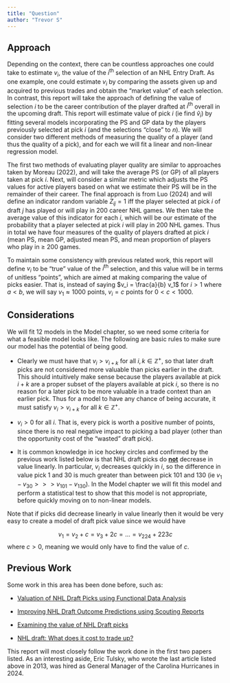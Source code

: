 ```yaml
---
title: "Question"
author: "Trevor S"
---
```


## Approach

Depending on the context, there can be countless approaches one could take to estimate $v_i$, the value of the $i^{\text{th}}$ selection of an NHL Entry Draft. As one example, one could estimate $v_i$ by comparing the assets given up and acquired to previous trades and obtain the "market value" of each selection. In contrast, this report will take the approach of defining the value of selection $i$ to be the career contribution of the player drafted at $i^{\text{th}}$ overall in the upcoming draft. This report will estimate value of pick $i$ (ie find $\hat v_i$) by fitting several models incorporating the PS and GP data by the players previously selected at pick $i$ (and the selections "close" to $n$). We will consider two different methods of measuring the quality of a player (and thus the quality of a pick), and for each we will fit a linear and non-linear regression model.

The first two methods of evaluating player quality are similar to approaches taken by Moreau (2022), and will take the average PS (or GP) of all players taken at pick $i$. Next, will consider a similar metric which adjusts the PS values for active players based on what we estimate their PS will be in the remainder of their career. The final approach is from Luo (2024) and will define an indicator random variable $Z_{ij} = 1$ iff the player selected at pick $i$ of draft $j$ has played or will play in 200 career NHL games. We then take the average value of this indicator for each $i$, which will be our estimate of the probability that a player selected at pick $i$ will play in 200 NHL games. Thus in total we have four measures of the quality of players drafted at pick $i$ (mean PS, mean GP, adjusted mean PS, and mean proportion of players who play in $\ge$ 200 games.

To maintain some consistency with previous related work, this report will define $v_i$ to be "true" value of the $i^{\text{th}}$ selection, and this value will be in terms of unitless "points", which are aimed at making comparing the value of picks easier. That is, instead of saying $v_i = \frac{a}{b} v_1$ for $i > 1$ where $a < b$, we will say $v_1 \approx 1000$ points, $v_i = c$ points for $0 < c < 1000$.

## Considerations

We will fit 12 models in the Model chapter, so we need some criteria for what a feasible model looks like. The following are basic rules to make sure our model has the potential of being good.

-   Clearly we must have that $v_i > v_{i+k}$ for all $i, k \in \mathbb Z^+$, so that later draft picks are not considered more valuable than picks earlier in the draft. This should intuitively make sense because the players available at pick $i+k$ are a proper subset of the players available at pick $i$, so there is no reason for a later pick to be more valuable in a trade context than an earlier pick. Thus for a model to have any chance of being accurate, it must satisfy $v_i > v_{i+k}$ for all $k \in \mathbb Z^+$.

-   $v_i > 0$ for all $i$. That is, every pick is worth a positive number of points, since there is no real negative impact to picking a bad player (other than the opportunity cost of the "wasted" draft pick).

-   It is common knowledge in ice hockey circles and confirmed by the previous work listed below is that NHL draft picks do [**not**]{.underline} decrease in value linearly. In particular, $v_i$ decreases quickly in $i$, so the difference in value pick 1 and 30 is much greater than between pick 101 and 130 (ie $v_1 - v_{30} >>> v_{101} - v_{130}$). In the Model chapter we will fit this model and perform a statistical test to show that this model is not appropriate, before quickly moving on to non-linear models.

Note that if picks did decrease linearly in value linearly then it would be very easy to create a model of draft pick value since we would have

$$ v_1 = v_2 + c = v_3 + 2c = ... = v_{224} + 223c $$where $c > 0$, meaning we would only have to find the value of $c$.

## Previous Work

Some work in this area has been done before, such as:

-   [Valuation of NHL Draft Picks using Functional Data Analysis](https://summit.sfu.ca/_flysystem/fedora/2023-02/etd22223.pdf)

-   [Improving NHL Draft Outcome Predictions using Scouting Reports](https://hluo27.github.io/assets/files/NHL_Draft_Scouting_Reports.pdf)

-   [Examining the value of NHL Draft picks](https://soundofhockey.com/2022/06/06/examining-the-value-of-nhl-draft-picks/amp/)

-   [NHL draft: What does it cost to trade up?](https://www.broadstreethockey.com/post/nhl-draft-pick-value-trading-up/)

This report will most closely follow the work done in the first two papers listed. As an interesting aside, Eric Tulsky, who wrote the last article listed above in 2013, was hired as General Manager of the Carolina Hurricanes in 2024.
